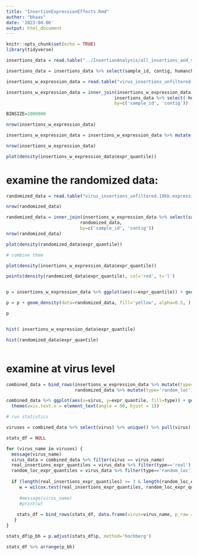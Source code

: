 ```yaml
---
title: "InsertionExpressionEffects.Rmd"
author: "bhaas"
date: '2023-04-06'
output: html_document
---
```


```r
knitr::opts_chunk$set(echo = TRUE)
library(tidyverse)
```


```r

insertions_data = read.table("../InsertionAnalysis/all_insertions_and_virus_content_merged.FILTERED.tsv", header=T, sep="\t", stringsAsFactors = F)

insertions_data = insertions_data %>% select(sample_id, contig, humanchr, human_coord, total, total_rpm)


```


```r

insertions_w_expression_data = read.table("virus_insertions_unfiltered.10kb.expression_region_analysis.tsv", header=T, sep="\t", stringsAsFactors = F)

```

```r

insertions_w_expression_data = inner_join(insertions_w_expression_data, 
                                         insertions_data %>% select(-humanchr),
                                         by=c('sample_id', 'contig'))

```

```r

BINSIZE=1000000

nrow(insertions_w_expression_data)

insertions_w_expression_data = insertions_w_expression_data %>% mutate(bin = paste0(chrom, "^", round(human_coord / BINSIZE))) %>% group_by(sample_id, bin) %>% arrange(desc(total_rpm)) %>% filter(row_number()==1) %>% ungroup()

nrow(insertions_w_expression_data)
```


```r

plot(density(insertions_w_expression_data$expr_quantile))

```


# examine the randomized data:

```r

randomized_data = read.table("virus_insertions_unfiltered.10kb.expression_region_analysis.RANDOMIZED.tsv", header=T, sep="\t", stringsAsFactors = F)

nrow(randomized_data)

randomized_data = inner_join(insertions_w_expression_data %>% select(sample_id, contig, total, total_rpm),
                            randomized_data,
                            by=c('sample_id', 'contig'))
nrow(randomized_data)

```

```r


plot(density(randomized_data$expr_quantile))


```

```r

# combine them

plot(density(insertions_w_expression_data$expr_quantile))

points(density(randomized_data$expr_quantile), col='red', t='l')



```



```r

p = insertions_w_expression_data %>% ggplot(aes(x=expr_quantile)) + geom_density( fill='blue', alpha=0.5)

p = p + geom_density(data=randomized_data, fill='yellow', alpha=0.5, )

p



```



```r

hist( insertions_w_expression_data$expr_quantile)

hist(randomized_data$expr_quantile)



```




# examine at virus level

```r

combined_data = bind_rows(insertions_w_expression_data %>% mutate(type='real'),
                          randomized_data %>% mutate(type='random_loc') )


```


```r


combined_data %>% ggplot(aes(x=virus, y=expr_quantile, fill=type)) + geom_boxplot() + 
  theme(axis.text.x = element_text(angle = 90, hjust = 1))


```




```r
# run statistics

viruses = combined_data %>% select(virus) %>% unique() %>% pull(virus)

stats_df = NULL

for (virus_name in viruses) {
  message(virus_name)
  virus_data = combined_data %>% filter(virus == virus_name)
  real_insertions_expr_quantiles = virus_data %>% filter(type=='real') %>% pull(expr_quantile)
  random_loc_expr_quantiles = virus_data %>% filter(type=='random_loc') %>% pull(expr_quantile)
  
  if (length(real_insertions_expr_quantiles) >= 3 & length(random_loc_expr_quantiles >= 3)) {
     w = wilcox.test(real_insertions_expr_quantiles, random_loc_expr_quantiles, alternative='greater')
  
     #message(virus_name)
     #print(w)
  
    stats_df = bind_rows(stats_df, data.frame(virus=virus_name, p_raw = w$p.value))
   }
}

stats_df$p_bh = p.adjust(stats_df$p, method='hochberg')

stats_df %>% arrange(p_bh)

```



